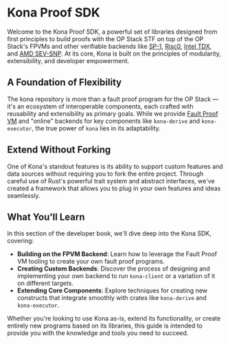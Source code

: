 # Kona Proof SDK

Welcome to the Kona Proof SDK, a powerful set of libraries designed
from first principles to build proofs with the OP Stack STF on top
of the OP Stack's FPVMs and other verifiable backends like [SP-1][sp-1],
[Risc0][rzero], [Intel TDX][tdx], and [AMD SEV-SNP][sev-snp]. At its
core, Kona is built on the principles of modularity, extensibility,
and developer empowerment.

## A Foundation of Flexibility

The kona repository is more than a fault proof program for the OP Stack
— it's an ecosystem of interoperable components, each crafted with
reusability and extensibility as primary goals. While we provide
[Fault Proof VM](/glossary#fault-proof-vm) and "online" backends
for key components like `kona-derive` and `kona-executor`, the true
power of `kona` lies in its adaptability.

## Extend Without Forking

One of Kona's standout features is its ability to support custom
features and data sources without requiring you to fork the entire
project. Through careful use of Rust's powerful trait system and
abstract interfaces, we've created a framework that allows you to
plug in your own features and ideas seamlessly.

## What You'll Learn

In this section of the developer book, we'll dive deep into the Kona SDK, covering:
* **Building on the FPVM Backend**: Learn how to leverage the Fault Proof VM tooling to create your own fault proof programs.
* **Creating Custom Backends**: Discover the process of designing and implementing your own backend to run `kona-client` or a variation of it on different targets.
* **Extending Core Components**: Explore techniques for creating new constructs that integrate smoothly with crates like `kona-derive` and `kona-executor`.

Whether you're looking to use Kona as-is, extend its functionality, or create entirely new programs based on its libraries,
this guide is intended to provide you with the knowledge and tools you need to succeed.

[sp-1]: https://github.com/succinct-labs/sp-1
[rzero]: https://github.com/risc0/risc0
[tdx]: https://www.intel.com/content/www/us/en/developer/tools/trust-domain-extensions/documentation.html
[sev-snp]: https://www.amd.com/en/developer/sev.html

[op-stack]: https://github.com/ethereum-optimism/optimism
[op-program]: https://github.com/ethereum-optimism/optimism/tree/develop/op-program
[cannon]: https://github.com/ethereum-optimism/optimism/tree/develop/cannon
[cannon-rs]: https://github.com/op-rs/cannon-rs
[asterisc]: https://github.com/ethereum-optimism/asterisc
[fp-specs]: https://specs.optimism.io/experimental/fault-proof/index.html
[fpp-specs]: https://specs.optimism.io/experimental/fault-proof/index.html#fault-proof-program
[preimage-specs]: https://specs.optimism.io/experimental/fault-proof/index.html#pre-image-oracle
[cannon-specs]: https://specs.optimism.io/experimental/fault-proof/cannon-fault-proof-vm.html#cannon-fault-proof-virtual-machine
[l2-output-root]: https://specs.optimism.io/protocol/proposals.html#l2-output-commitment-construction
[op-succinct]: https://github.com/succinctlabs/op-succinct
[revm]: https://github.com/bluealloy/revm

[kona]: https://github.com/op-rs/kona
[book]: https://op-rs.github.io/kona/
[issues]: https://github.com/op-rs/kona/issues
[new-issue]: https://github.com/op-rs/kona/issues/new
[contributing]: https://github.com/op-rs/kona/tree/main/CONTRIBUTING.md

[op-labs]: https://github.com/ethereum-optimism
[bad-boi-labs]: https://github.com/BadBoiLabs

